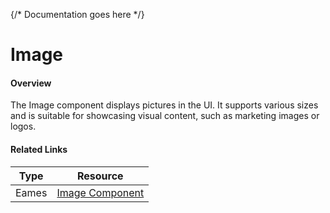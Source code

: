 

<Meta of={ImageStories} />

{/* Documentation goes here */}

# Image

#### Overview

The Image component displays pictures in the UI. It supports various sizes and is suitable for showcasing visual content, such as marketing images or logos.


#### Related Links

| Type  | Resource                                                                                                                                               |
| ----- | ------------------------------------------------------------------------------------------------------------------------------------------------------ |
| Eames | [Image Component](https://www.figma.com/design/veXnmignQnJz8StIq10VJ5/Eames-2.0---Foundations-%26-Components?node-id=507-39111&node-type=canvas&t=B6HJWqqDsUOypZQj-0) |




<Canvas meta={ImageStories.default} />
